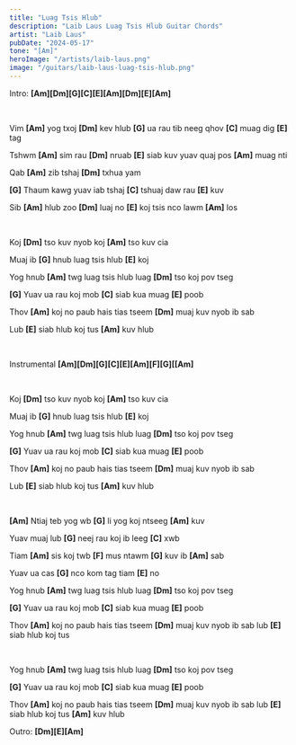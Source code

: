 ```yaml
---
title: "Luag Tsis Hlub"
description: "Laib Laus Luag Tsis Hlub Guitar Chords"
artist: "Laib Laus"
pubDate: "2024-05-17"
tone: "[Am]"
heroImage: "/artists/laib-laus.png"
image: "/guitars/laib-laus-luag-tsis-hlub.png"
---
```


Intro: <b>[Am][Dm][G][C][E][Am][Dm][E][Am]</b>

<br />

Vim <b>[Am]</b> yog txoj <b>[Dm]</b> kev hlub <b>[G]</b> ua rau tib neeg qhov <b>[C]</b> muag dig <b>[E]</b> tag

Tshwm <b>[Am]</b> sim rau <b>[Dm]</b> nruab <b>[E]</b> siab kuv yuav quaj pos <b>[Am]</b> muag nti

Qab <b>[Am]</b> zib tshaj <b>[Dm]</b> txhua yam

<b>[G]</b> Thaum kawg yuav iab tshaj <b>[C]</b> tshuaj daw rau <b>[E]</b> kuv

Sib <b>[Am]</b> hlub zoo <b>[Dm]</b> luaj no <b>[E]</b> koj tsis nco lawm <b>[Am]</b> los

<br />

Koj <b>[Dm]</b> tso kuv nyob koj <b>[Am]</b> tso kuv cia

Muaj ib <b>[G]</b> hnub luag tsis hlub <b>[E]</b> koj

Yog hnub <b>[Am]</b> twg luag tsis hlub luag <b>[Dm]</b> tso koj pov tseg

<b>[G]</b> Yuav ua rau koj mob <b>[C]</b> siab kua muag <b>[E]</b> poob

Thov <b>[Am]</b> koj no paub hais tias tseem <b>[Dm]</b> muaj kuv nyob ib sab

Lub <b>[E]</b> siab hlub koj tus <b>[Am]</b> kuv hlub

<br />

Instrumental <b>[Am][Dm][G][C][E][Am][F][G][[Am]</b>

<br />

Koj <b>[Dm]</b> tso kuv nyob koj <b>[Am]</b> tso kuv cia

Muaj ib <b>[G]</b> hnub luag tsis hlub <b>[E]</b> koj

Yog hnub <b>[Am]</b> twg luag tsis hlub luag <b>[Dm]</b> tso koj pov tseg

<b>[G]</b> Yuav ua rau koj mob <b>[C]</b> siab kua muag <b>[E]</b> poob

Thov <b>[Am]</b> koj no paub hais tias tseem <b>[Dm]</b> muaj kuv nyob ib sab

Lub <b>[E]</b> siab hlub koj tus <b>[Am]</b> kuv hlub

<br />

<b>[Am]</b> Ntiaj teb yog wb <b>[G]</b> li yog koj ntseeg <b>[Am]</b> kuv

Yuav muaj lub <b>[G]</b> neej rau koj ib leeg <b>[C]</b> xwb

Tiam <b>[Am]</b> sis koj twb <b>[F]</b> mus ntawm <b>[G]</b> kuv ib <b>[Am]</b> sab

Yuav ua cas <b>[G]</b> nco kom tag tiam <b>[E]</b> no

Yog hnub <b>[Am]</b> twg luag tsis hlub luag <b>[Dm]</b> tso koj pov tseg

<b>[G]</b> Yuav ua rau koj mob <b>[C]</b> siab kua muag <b>[E]</b> poob

Thov <b>[Am]</b> koj no paub hais tias tseem <b>[Dm]</b> muaj kuv nyob ib sab lub <b>[E]</b> siab hlub koj tus

<br />

Yog hnub <b>[Am]</b> twg luag tsis hlub luag <b>[Dm]</b> tso koj pov tseg

<b>[G]</b> Yuav ua rau koj mob <b>[C]</b> siab kua muag <b>[E]</b> poob

Thov <b>[Am]</b> koj no paub hais tias tseem <b>[Dm]</b> muaj kuv nyob ib sab lub <b>[E]</b> siab hlub koj tus <b>[Am]</b> kuv hlub

Outro: <b>[Dm][E][Am]</b>
